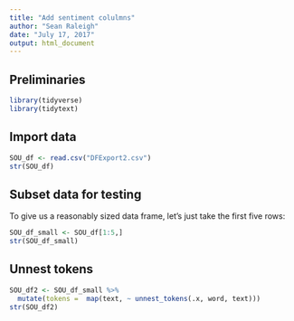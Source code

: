 ```yaml
---
title: "Add sentiment colulmns"
author: "Sean Raleigh"
date: "July 17, 2017"
output: html_document
---
```


## Preliminaries

```r
library(tidyverse)
library(tidytext)
```


## Import data

```r
SOU_df <- read.csv("DFExport2.csv")
str(SOU_df)
```


## Subset data for testing

To give us a reasonably sized data frame, let's just take the first five rows:

```r
SOU_df_small <- SOU_df[1:5,]
str(SOU_df_small)
```


## Unnest tokens

```r
SOU_df2 <- SOU_df_small %>%
  mutate(tokens =  map(text, ~ unnest_tokens(.x, word, text)))
str(SOU_df2)
```
